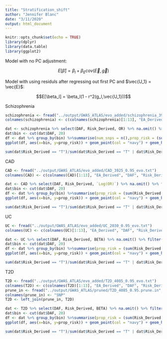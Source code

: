 ```yaml
---
title: "Stratification_shift"
author: "Jennifer Blanc"
date: "3/11/2020"
output: html_document
---
```


```r
knitr::opts_chunk$set(echo = TRUE)
library(dplyr)
library(data.table)
library(ggplot2)
```

Model with no PC adjustment:  

$$E[\hat{\beta}] = \beta_l + \beta_E cov(\vec{E}, \vec{g})$$

Model with using residuls after regressing out first PC and $\vec{U_1} = \vec{E}$:  

$$E[\beta_l] = \beta_l(1 - r^2(g_l,\vec{U_1}))$$

Schizophrenia 
```r
schizophrenia <- fread("../output/GWAS_ATLAS/evo_added/schizophrenia_3982_0.95_evo.txt")
colnames(schizophrenia) <- c(colnames(schizophrenia)[1:13], "EA_Derived", "DAF", "Risk_Derived")

dat <- schizophrenia %>% select(DAF, Risk_Derived, OR) %>% na.omit() %>% filter(abs(log(OR)) <= 0.0005)
dat$bin <- cut(dat$DAF, 20)
df <- dat %>% group_by(bin) %>%summarise(num_snps = n(),prop_risk = (sum(Risk_Derived == 'T')/n()))
ggplot(df, aes(x=bin, y=prop_risk)) + geom_point(col = "navy") + geom_hline(yintercept = 0.5, col = "red") + theme_bw() + xlab("DAF") + ylab("Proportion of Risk SNPs") + theme(axis.text.x = element_text(angle = 90, hjust = 1))

sum(dat$Risk_Derived == "T")/sum(dat$Risk_Derived == "T" | dat$Risk_Derived == "F")
```

CAD 
```r
CAD <- fread("../output/GWAS_ATLAS/evo_added/CAD_3925_0.95_evo.txt")
colnames(CAD) <- c(colnames(CAD)[1:13], "EA_Derived", "DAF", "Risk_Derived")

dat <- CAD %>% select(DAF, Risk_Derived, `Log(OR)`) %>% na.omit() %>% filter(abs(`Log(OR)`) <= 0.0005)
dat$bin <- cut(dat$DAF, 20)
df <- dat %>% group_by(bin) %>%summarise(prop_risk = (sum(Risk_Derived == 'T')/n()))
ggplot(df, aes(x=bin, y=prop_risk)) + geom_point(col = "navy") + geom_hline(yintercept = 0.5, col = "red") + theme_bw() + xlab("DAF") + ylab("Proportion of Risk SNPs") + theme(axis.text.x = element_text(angle = 90, hjust = 1))

sum(dat$Risk_Derived == "T")/sum(dat$Risk_Derived == "T" | dat$Risk_Derived == "F")
```

UC
```r
UC <- fread("../output/GWAS_ATLAS/evo_added/UC_2030_0.95_evo.txt")
colnames(UC) <- c(colnames(UC)[1:13], "EA_Derived", "DAF", "Risk_Derived")

dat <- UC %>% select(DAF, Risk_Derived, BETA) %>% na.omit() %>% filter(abs(BETA) <= 0.0005)
dat$bin <- cut(dat$DAF, 20)
df <- dat %>% group_by(bin) %>%summarise(prop_risk = (sum(Risk_Derived == 'T')/n()))
ggplot(df, aes(x=bin, y=prop_risk)) + geom_point(col = "navy") + geom_hline(yintercept = 0.5, col = "red") + theme_bw() + xlab("DAF") + ylab("Proportion of Risk SNPs") + theme(axis.text.x = element_text(angle = 90, hjust = 1))

sum(dat$Risk_Derived == "T")/sum(dat$Risk_Derived == "T" | dat$Risk_Derived == "F")
```

T2D
```r
T2D <- fread("../output/GWAS_ATLAS/evo_added/T2D_4085_0.95_evo.txt")
colnames(T2D) <- c(colnames(T2D)[1:13], "EA_Derived", "DAF", "Risk_Derived")
prune_in <- fread("../output/GWAS_ATLAS/pruned/T2D_4085_0.95.prune.in", header = F)
colnames(prune_in) <- "SNP"
T2D <- left_join(prune_in, T2D) 

dat <- T2D %>% select(DAF, Risk_Derived, BETA) %>% na.omit() %>% filter(abs(BETA) <= 0.0001)
dat$bin <- cut(dat$DAF, 20)
df <- dat %>% group_by(bin) %>%summarise(prop_risk = (sum(Risk_Derived == 'T')/n()), )
ggplot(df, aes(x=bin, y=prop_risk)) + geom_point(col = "navy") + geom_hline(yintercept = 0.5, col = "red") + theme_bw() + xlab("DAF") + ylab("Proportion of Risk SNPs") + theme(axis.text.x = element_text(angle = 90, hjust = 1))

sum(dat$Risk_Derived == "T")/sum(dat$Risk_Derived == "T" | dat$Risk_Derived == "F")
```




